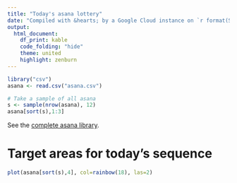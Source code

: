 ```yaml
---
title: "Today's asana lottery"
date: "Compiled with &hearts; by a Google Cloud instance on `r format(Sys.time())`"
output:
  html_document:
    df_print: kable
    code_folding: "hide"
    theme: united
    highlight: zenburn
---
```


```r
library("csv")
asana <- read.csv("asana.csv")

# Take a sample of all asana
s <- sample(nrow(asana), 12)
asana[sort(s),1:3]
```

See the [complete asana library](https://github.com/deanturpin/yogr/blob/master/asana.csv).

# Target areas for today's sequence
```r
plot(asana[sort(s),4], col=rainbow(18), las=2)
```
